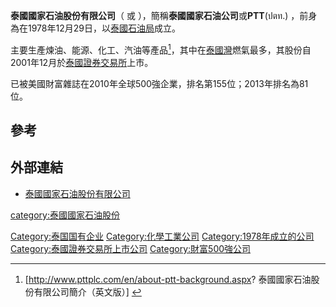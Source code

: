 '''泰國國家石油股份有限公司'''（'''{{lang-en|PTT Public Company Limited}}''' 或 '''{{lang-th|บริษัท ปตท. จำกัด}}'''），簡稱'''泰國國家石油公司'''或'''PTT'''(ปตท.) ，前身為在1978年12月29日，以[[泰國石油局|泰國石油局]]成立。

主要生產煉油、能源、化工、汽油等產品<ref>[http://www.pttplc.com/en/about-ptt-background.aspx? 泰國國家石油股份有限公司簡介（英文版）] {{webarchive|url=https://web.archive.org/web/20121114013510/http://www.pttplc.com/en/about-ptt-background.aspx |date=2012-11-14 }}</ref>，其中在[[泰國灣|泰國灣]]燃氣最多，其股份自2001年12月於[[泰國證券交易所|泰國證券交易所]]上市。

已被美國財富雜誌在2010年全球500強企業，排名第155位；2013年排名為81位。

==參考==
{{REFLIST}}

==外部連結==
*[https://web.archive.org/web/20110928153432/http://www.pttplc.com/en/Default.aspx 泰國國家石油股份有限公司]
 
[[Category:泰国国有企业|Category:泰国国有企业]]
[[Category:化學工業公司|Category:化學工業公司]]
[[category:泰國國家石油股份|category:泰國國家石油股份]]
[[Category:1978年成立的公司|Category:1978年成立的公司]]
[[Category:泰國證券交易所上市公司|Category:泰國證券交易所上市公司]]
[[Category:財富500強公司|Category:財富500強公司]]